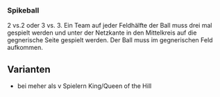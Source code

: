 ### Spikeball

2 vs.2 oder 3 vs. 3. Ein Team auf jeder Feldhälfte der Ball muss drei mal gespielt werden und unter der Netzkante in den Mittelkreis auf die gegnerische Seite gespielt werden. Der Ball muss im gegnerischen Feld aufkommen.

:::{.callout-tip}
## Varianten
- bei meher als v Spielern King/Queen of the Hill
:::

